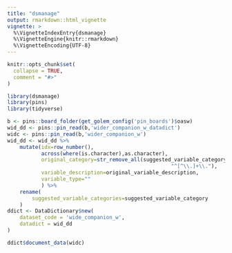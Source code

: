 ```yaml
---
title: "dsmanage"
output: rmarkdown::html_vignette
vignette: >
  %\VignetteIndexEntry{dsmanage}
  %\VignetteEngine{knitr::rmarkdown}
  %\VignetteEncoding{UTF-8}
---
```


```r
knitr::opts_chunk$set(
  collapse = TRUE,
  comment = "#>"
)
```

```r
library(dsmanage)
library(pins)
library(tidyverse)
```

```r

b <- pins::board_folder(get_golem_config('pin_boards')$oasw)
wid_dd <- pins::pin_read(b,'wider_companion_w_datadict')
widc <- pins::pin_read(b,'wider_companion_w')
wid_dd <- wid_dd %>% 
    mutate(idx=row_number(),
           across(where(is.character),as.character),
           original_category=str_remove_all(suggested_variable_category,
                                                     "^[^\\.]+\\."),
           variable_description=original_variable_description,
           variable_type=""
           ) %>% 
    rename(
        suggested_variable_categories=suggested_variable_category
    ) 
ddict <- DataDictionary$new(
    dataset_code = 'wide_companion_w',
    datadict = wid_dd
)

ddict$document_data(widc)
```

